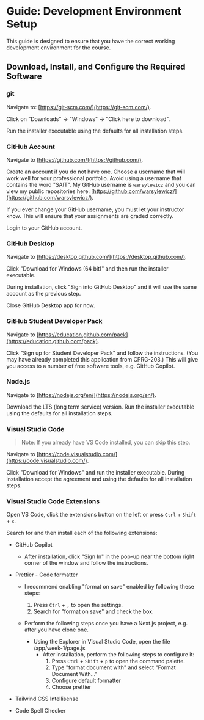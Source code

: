 # Guide: Development Environment Setup

This guide is designed to ensure that you have the correct working development environment for the course.

## Download, Install, and Configure the Required Software


<Steps>

### git

Navigate to: [https://git-scm.com/](https://git-scm.com/).

Click on "Downloads" -> "Windows" -> "Click here to download".

Run the installer executable using the defaults for all installation steps.

### GitHub Account

Navigate to [https://github.com/](https://github.com/).

Create an account if you do not have one. Choose a username that will work well for your professional portfolio. Avoid using a username that contains the word "SAIT". My GitHub username is `warsylewicz` and you can view my public repositories here: [https://github.com/warsylewicz/](https://github.com/warsylewicz/).


<Callout emoji="⚠️">
  If you ever change your GitHub username, you must let your instructor know.
  This will ensure that your assignments are graded correctly.
</Callout>

Login to your GitHub account.

### GitHub Desktop

Navigate to [https://desktop.github.com/](https://desktop.github.com/).

Click "Download for Windows (64 bit)" and then run the installer executable.

During installation, click "Sign into GitHub Desktop" and it will use the same account as the previous step.

Close GitHub Desktop app for now.

### GitHub Student Developer Pack

Navigate to [https://education.github.com/pack](https://education.github.com/pack).

Click "Sign up for Student Developer Pack" and follow the instructions. (You may have already completed this application from CPRG-203.) This will give you access to a number of free software tools, e.g. GitHub Copilot.

### Node.js

Navigate to [https://nodejs.org/en/](https://nodejs.org/en/).

Download the LTS (long term service) version. Run the installer executable using the defaults for all installation steps.

### Visual Studio Code

> Note: If you already have VS Code installed, you can skip this step.

Navigate to [https://code.visualstudio.com/](https://code.visualstudio.com/).

Click "Download for Windows" and run the installer executable. During installation accept the agreement and using the defaults for all installation steps.

### Visual Studio Code Extensions

Open VS Code, click the extensions button on the left or press `Ctrl` + `Shift` + `x`.

Search for and then install each of the following extensions:

- GitHub Copilot
  - After installation, click "Sign In" in the pop-up near the bottom right corner of the window and follow the instructions.
- Prettier - Code formatter

  - I recommend enabling "format on save" enabled by following these steps:

    1. Press `Ctrl` + `,` to open the settings.
    2. Search for "format on save" and check the box.

  - Perform the following steps once you have a Next.js project, e.g. after you have clone one.
    - Using the Explorer in Visual Studio Code, open the file /app/week-1/page.js
      - After installation, perform the following steps to configure it:
        1. Press `Ctrl` + `Shift` + `p` to open the command palette.
        2. Type "format document with" and select "Format Document With..."
        3. Configure default formatter
        4. Choose prettier

- Tailwind CSS Intellisense
- Code Spell Checker

</Steps>
